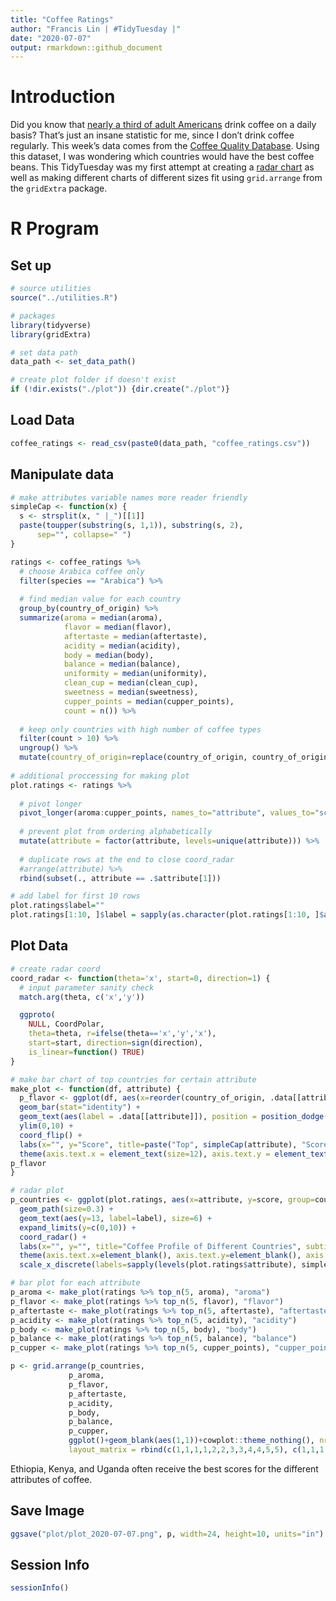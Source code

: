 ```yaml
---
title: "Coffee Ratings"
author: "Francis Lin | #TidyTuesday |"
date: "2020-07-07"
output: rmarkdown::github_document
---
```


# Introduction

Did you know that [nearly a third of adult Americans](https://myfriendscoffee.com/usa-coffee-statistics/) drink coffee on a daily basis? That's just an insane statistic for me, since I don't drink coffee regularly. This week's data comes from the [Coffee Quality Database](https://github.com/jldbc/coffee-quality-database). Using this dataset, I was wondering which countries would have the best coffee beans. This TidyTuesday was my first attempt at creating a [radar chart](https://en.wikipedia.org/wiki/Radar_chart) as well as making different charts of different sizes fit using `grid.arrange` from the `gridExtra` package. 

# R Program

## Set up

```r
# source utilities
source("../utilities.R")

# packages
library(tidyverse)
library(gridExtra)

# set data path
data_path <- set_data_path()

# create plot folder if doesn't exist
if (!dir.exists("./plot")) {dir.create("./plot")}
```


## Load Data

```r
coffee_ratings <- read_csv(paste0(data_path, "coffee_ratings.csv"))
```


## Manipulate data

```r
# make attributes variable names more reader friendly
simpleCap <- function(x) {
  s <- strsplit(x, " |_")[[1]]
  paste(toupper(substring(s, 1,1)), substring(s, 2),
      sep="", collapse=" ")
}

ratings <- coffee_ratings %>%
  # choose Arabica coffee only
  filter(species == "Arabica") %>%
  
  # find median value for each country
  group_by(country_of_origin) %>%
  summarize(aroma = median(aroma),
            flavor = median(flavor),
            aftertaste = median(aftertaste),
            acidity = median(acidity),
            body = median(body),
            balance = median(balance),
            uniformity = median(uniformity),
            clean_cup = median(clean_cup),
            sweetness = median(sweetness),
            cupper_points = median(cupper_points),
            count = n()) %>%
  
  # keep only countries with high number of coffee types
  filter(count > 10) %>%
  ungroup() %>%
  mutate(country_of_origin=replace(country_of_origin, country_of_origin=="United States (Hawaii)", "U.S. Hawaii"))
  
# additional proccessing for making plot
plot.ratings <- ratings %>%
  
  # pivot longer
  pivot_longer(aroma:cupper_points, names_to="attribute", values_to="score") %>%
  
  # prevent plot from ordering alphabetically
  mutate(attribute = factor(attribute, levels=unique(attribute))) %>%
  
  # duplicate rows at the end to close coord_radar
  #arrange(attribute) %>%
  rbind(subset(., attribute == .$attribute[1]))

# add label for first 10 rows
plot.ratings$label=""
plot.ratings[1:10, ]$label = sapply(as.character(plot.ratings[1:10, ]$attribute), simpleCap)
```


## Plot Data

```r

# create radar coord
coord_radar <- function(theta='x', start=0, direction=1) {
  # input parameter sanity check
  match.arg(theta, c('x','y'))

  ggproto(
    NULL, CoordPolar, 
    theta=theta, r=ifelse(theta=='x','y','x'),
    start=start, direction=sign(direction),
    is_linear=function() TRUE)
}

# make bar chart of top countries for certain attribute
make_plot <- function(df, attribute) {
  p_flavor <- ggplot(df, aes(x=reorder(country_of_origin, .data[[attribute]]), y=.data[[attribute]])) +
  geom_bar(stat="identity") +
  geom_text(aes(label = .data[[attribute]]), position = position_dodge(width = 1), vjust = 0.5, hjust=-0.1, size = 5) + 
  ylim(0,10) +
  coord_flip() + 
  labs(x="", y="Score", title=paste("Top", simpleCap(attribute), "Scores")) + 
  theme(axis.text.x = element_text(size=12), axis.text.y = element_text(size=12), plot.title = element_text(hjust = 0.5, size=18))
p_flavor
}

# radar plot
p_countries <- ggplot(plot.ratings, aes(x=attribute, y=score, group=country_of_origin)) + 
  geom_path(size=0.3) +
  geom_text(aes(y=13, label=label), size=6) +
  expand_limits(y=c(0,10)) +
  coord_radar() + 
  labs(x="", y="", title="Coffee Profile of Different Countries", subtitle="Each ring represents one country.\nCoffee profiles are quite similar across countries.") +
  theme(axis.text.x=element_blank(), axis.text.y=element_blank(), axis.ticks.y=element_blank(), plot.title = element_text(hjust = 0.5, size=24), plot.subtitle=element_text(size=16)) +
  scale_x_discrete(labels=sapply(levels(plot.ratings$attribute), simpleCap))

# bar plot for each attribute
p_aroma <- make_plot(ratings %>% top_n(5, aroma), "aroma")
p_flavor <- make_plot(ratings %>% top_n(5, flavor), "flavor")
p_aftertaste <- make_plot(ratings %>% top_n(5, aftertaste), "aftertaste")
p_acidity <- make_plot(ratings %>% top_n(5, acidity), "acidity")
p_body <- make_plot(ratings %>% top_n(5, body), "body")
p_balance <- make_plot(ratings %>% top_n(5, balance), "balance")
p_cupper <- make_plot(ratings %>% top_n(5, cupper_points), "cupper_points")

p <- grid.arrange(p_countries, 
             p_aroma, 
             p_flavor, 
             p_aftertaste, 
             p_acidity, 
             p_body, 
             p_balance, 
             p_cupper,
             ggplot()+geom_blank(aes(1,1))+cowplot::theme_nothing(), nrow = 2, 
             layout_matrix = rbind(c(1,1,1,1,2,2,3,3,4,4,5,5), c(1,1,1,1,6,6,7,7,8,8,9,9)))
```

Ethiopia, Kenya, and Uganda often receive the best scores for the different attributes of coffee. 

## Save Image

```r
ggsave("plot/plot_2020-07-07.png", p, width=24, height=10, units="in")
```


## Session Info

```r
sessionInfo()
```
